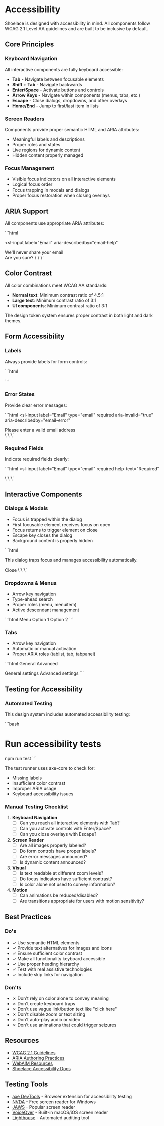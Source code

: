 
<Meta title="Documentation/03-Accessibility" />

# Accessibility

Shoelace is designed with accessibility in mind. All components follow WCAG 2.1 Level AA guidelines and are built to be inclusive by default.

## Core Principles

### Keyboard Navigation
All interactive components are fully keyboard accessible:

- **Tab** - Navigate between focusable elements
- **Shift + Tab** - Navigate backwards
- **Enter/Space** - Activate buttons and controls
- **Arrow Keys** - Navigate within components (menus, tabs, etc.)
- **Escape** - Close dialogs, dropdowns, and other overlays
- **Home/End** - Jump to first/last item in lists

### Screen Readers
Components provide proper semantic HTML and ARIA attributes:

- Meaningful labels and descriptions
- Proper roles and states
- Live regions for dynamic content
- Hidden content properly managed

### Focus Management
- Visible focus indicators on all interactive elements
- Logical focus order
- Focus trapping in modals and dialogs
- Proper focus restoration when closing overlays

## ARIA Support

All components use appropriate ARIA attributes:

\`\`\`html
<sl-button aria-label="Close dialog">
  <sl-icon name="x"></sl-icon>
</sl-button>

<sl-input
  label="Email"
  aria-describedby="email-help"
>
</sl-input>
<div id="email-help">We'll never share your email</div>

<sl-dialog label="Confirm Action" aria-modal="true">
  Are you sure?
</sl-dialog>
\`\`\`

## Color Contrast

All color combinations meet WCAG AA standards:

- **Normal text**: Minimum contrast ratio of 4.5:1
- **Large text**: Minimum contrast ratio of 3:1
- **UI components**: Minimum contrast ratio of 3:1

The design token system ensures proper contrast in both light and dark themes.

## Form Accessibility

### Labels
Always provide labels for form controls:

\`\`\`html
<sl-input label="Email" type="email"></sl-input>

<sl-button aria-label="Search">
  <sl-icon name="search"></sl-icon>
</sl-button>

<sl-input type="email"></sl-input>
\`\`\`

### Error States
Provide clear error messages:

\`\`\`html
<sl-input
  label="Email"
  type="email"
  required
  aria-invalid="true"
  aria-describedby="email-error"
>
</sl-input>
<div id="email-error" role="alert">
  Please enter a valid email address
</div>
\`\`\`

### Required Fields
Indicate required fields clearly:

\`\`\`html
<sl-input
  label="Email"
  type="email"
  required
  help-text="Required"
>
</sl-input>
\`\`\`

## Interactive Components

### Dialogs & Modals
- Focus is trapped within the dialog
- First focusable element receives focus on open
- Focus returns to trigger element on close
- Escape key closes the dialog
- Background content is properly hidden

\`\`\`html
<sl-dialog label="Important Message">
  <p>This dialog traps focus and manages accessibility automatically.</p>
  <sl-button slot="footer">Close</sl-button>
</sl-dialog>
\`\`\`

### Dropdowns & Menus
- Arrow key navigation
- Type-ahead search
- Proper roles (menu, menuitem)
- Active descendant management

\`\`\`html
<sl-dropdown>
  <sl-button slot="trigger" caret>Menu</sl-button>
  <sl-menu>
    <sl-menu-item>Option 1</sl-menu-item>
    <sl-menu-item>Option 2</sl-menu-item>
  </sl-menu>
</sl-dropdown>
\`\`\`

### Tabs
- Arrow key navigation
- Automatic or manual activation
- Proper ARIA roles (tablist, tab, tabpanel)

\`\`\`html
<sl-tab-group>
  <sl-tab slot="nav" panel="general">General</sl-tab>
  <sl-tab slot="nav" panel="advanced">Advanced</sl-tab>

  <sl-tab-panel name="general">General settings</sl-tab-panel>
  <sl-tab-panel name="advanced">Advanced settings</sl-tab-panel>
</sl-tab-group>
\`\`\`

## Testing for Accessibility

### Automated Testing
This design system includes automated accessibility testing:

\`\`\`bash
# Run accessibility tests
npm run test
\`\`\`

The test runner uses axe-core to check for:
- Missing labels
- Insufficient color contrast
- Improper ARIA usage
- Keyboard accessibility issues

### Manual Testing Checklist

1. **Keyboard Navigation**
   - [ ] Can you reach all interactive elements with Tab?
   - [ ] Can you activate controls with Enter/Space?
   - [ ] Can you close overlays with Escape?

2. **Screen Reader**
   - [ ] Are all images properly labeled?
   - [ ] Do form controls have proper labels?
   - [ ] Are error messages announced?
   - [ ] Is dynamic content announced?

3. **Visual**
   - [ ] Is text readable at different zoom levels?
   - [ ] Do focus indicators have sufficient contrast?
   - [ ] Is color alone not used to convey information?

4. **Motion**
   - [ ] Can animations be reduced/disabled?
   - [ ] Are transitions appropriate for users with motion sensitivity?

## Best Practices

### Do's
- ✓ Use semantic HTML elements
- ✓ Provide text alternatives for images and icons
- ✓ Ensure sufficient color contrast
- ✓ Make all functionality keyboard accessible
- ✓ Use proper heading hierarchy
- ✓ Test with real assistive technologies
- ✓ Include skip links for navigation

### Don'ts
- ✗ Don't rely on color alone to convey meaning
- ✗ Don't create keyboard traps
- ✗ Don't use vague link/button text like "click here"
- ✗ Don't disable zoom or text sizing
- ✗ Don't auto-play audio or video
- ✗ Don't use animations that could trigger seizures

## Resources

- [WCAG 2.1 Guidelines](https://www.w3.org/WAI/WCAG21/quickref/)
- [ARIA Authoring Practices](https://www.w3.org/WAI/ARIA/apg/)
- [WebAIM Resources](https://webaim.org/resources/)
- [Shoelace Accessibility Docs](https://shoelace.style/resources/accessibility)

## Testing Tools

- [axe DevTools](https://www.deque.com/axe/devtools/) - Browser extension for accessibility testing
- [NVDA](https://www.nvaccess.org/) - Free screen reader for Windows
- [JAWS](https://www.freedomscientific.com/products/software/jaws/) - Popular screen reader
- [VoiceOver](https://www.apple.com/accessibility/voiceover/) - Built-in macOS/iOS screen reader
- [Lighthouse](https://developers.google.com/web/tools/lighthouse) - Automated auditing tool
